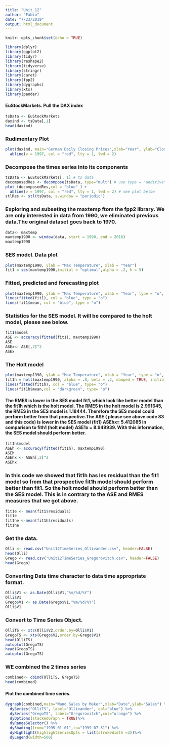 ```yaml
---
title: "Unit_12"
author: "Fabio"
date: "7/23/2019"
output: html_document
---
```


```r
knitr::opts_chunk$set(echo = TRUE)
```




```r
library(dplyr)
library(ggplot2)
library(tidyr)
library(reshape2)
library(tidyverse)
library(stringr)
library(caret)
library(fpp2)
library(dygraphs)
library(xts)
library(pander)
```

#### EuStockMarkets. Pull the DAX index

```r
tsData <- EuStockMarkets
daxind <- tsData[,1]
head(daxind)

```

### Rudimentary Plot

```r
plot(daxind, main="German Daily Closing Prices",xlab="Year", ylab="Closing Prices", col = "blue") +
  abline(v = 1997, col = "red", lty = 1, lwd = 2)
```
### Decompose the times series into its components

```r
tsData <- EuStockMarkets[, 1] # ts data
decomposedRes <- decompose(tsData, type="mult") # use type = "additive" for additive components
plot (decomposedRes,col = "blue" ) + 
  abline(v = 1997, col = "red", lty = 1, lwd = 2) # see plot below
stlRes <- stl(tsData, s.window = "periodic")
```

### Exploring and subseting the maxtemp ftom the fpp2 library. We are only interested in data from 1990, we eliminated previous data.The original dataset goes back to 1970.
```r
data<- maxtemp
maxtemp1990 <- window(data, start = 1990, end = 2016)
maxtemp1990 
```

### SES model. Data plot

```r
plot(maxtemp1990, ylab = "Max Temperature", xlab = "Year")
fit1 = ses(maxtemp1990,initial = "optimal",alpha = .2, h = 5)
```


### Fitted, predicted and forecasting plot
```r
plot(maxtemp1990, ylab = "Max Temperature", xlab = "Year", type = "o", xlim = c(1990, 2021))
lines(fitted(fit1), col = "blue", type = "o")
lines(fit1$mean, col = "blue", type = "o")
```


### Statistics for the SES model. It will be compared to the holt model, please see below.

```r
fit1$model
ASE <- accuracy(fitted(fit1), maxtemp1990)
ASE
ASEx<- ASE[,2]^2
ASEx
```


### The Holt model
```r
plot(maxtemp1990, ylab = "Max Temperature", xlab = "Year", type = "o", xlim = c(1990, 2021))
fit1h = holt(maxtemp1990, alpha = .8, beta = .2, damped = TRUE, initial = "optimal", h = 5)
lines(fitted(fit1h), col = "blue", type= "o")
lines(fit1h$mean,col = "darkgreen", type= "o")
```



#### The RMES is lower in the SES model fit1, which look like better model than the fit1h which is the holt model. The RMES in the holt model is 2.991645, the RMES in the SES model is 1.18444. Therefore the SES model could perform better from that prospective.The ASE ( please see above code 83 and this code) is lower in the SES model (fit1) ASEhx= 5.412085 in comparison to fith1 (holt model) ASE1x = 8.949939. With this information, the SES model should perform better. 
```r
fit1h$model
ASEh <- accuracy(fitted(fit1h), maxtemp1990)
ASEh
ASEhx <- ASEh[,2]^2
ASEhx
```


### In this code we showed that fit1h has les residual than the fit1 model so from that prospective fit1h model should perform better than fit1. So the holt model should perform better than the SES model. This is in contrary to the ASE and RMES measures that we got above. 
```r
fit1e <- mean(fit1$residuals)
fit1e
fit1he <-mean(fit1h$residuals)
fit1he
```


### Get the data.

```r
Olli <- read.csv("Unit12TimeSeries_Ollivander.csv", header=FALSE)
head(Olli)
Grego <- read.csv("Unit12TimeSeries_Gregorovitch.csv", header=FALSE)
head(Grego)
```


### Converting Data time character to data time appropriate format.

```r
Olli$V1 <- as.Date(Olli$V1,"%m/%d/%Y")
Olli$V1
Grego$V1 <- as.Date(Grego$V1,"%m/%d/%Y")
Olli$V1
```


### Convert to Time Series Object.

```r
OlliTS <- xts(Olli$V2,order.by=Olli$V1)
GregoTS <- xts(Grego$V2,order.by=Grego$V1)
head(OlliTS)
autoplot(GregoTS)
head(GregoTS)
autoplot(GregoTS)
```

### WE combined the 2 times series

```r
combined<- cbind(OlliTS, GregoTS)
head(combined)
```


#### Plot the combined time series.

```r
dygraph(combined,main="Wand Sales by Maker",xlab="Date",ylab="Sales") %>%
  dySeries("OlliTS", label="Ollivander", col="blue") %>%
  dySeries("GregoTS", label="Gregorovitch",col="orange") %>%
  dyOptions(stackedGraph = TRUE)%>%
  dyRangeSelector() %>%
  dyShading(from="1995-01-01",to="1999-07-31") %>%
  dyHighlight(highlightSeriesOpts = list(strokeWidth =3))%>% 
  dyLegend(width=500)
```








